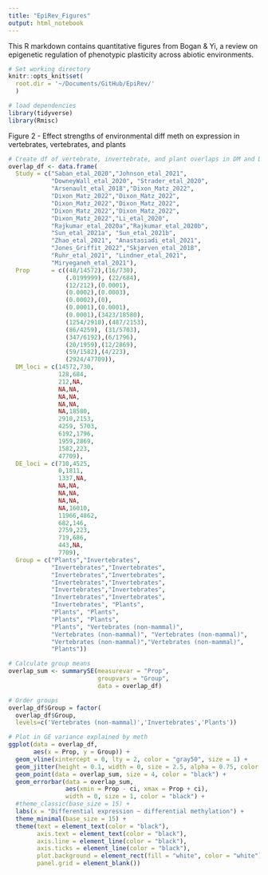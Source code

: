 ```yaml
---
title: "EpiRev_Figures"
output: html_notebook
---
```


This R markdown contains quantitative figures from Bogan & Yi, a review on epigenetic regulation of phenotypic plasticity across abiotic environments.

```r

# Set working directory
knitr::opts_knit$set(
  root.dir = '~/Documents/GitHub/EpiRev/'
  )

# load dependencies
library(tidyverse)
library(Rmisc)

```

Figure 2 - Effect strengths of environmental diff meth on expression in vertebrates, vertebrates, and plants

```r

# Create df of vertebrate, invertebrate, and plant overlaps in DM and DE genes
overlap_df <- data.frame(
  Study = c("Saban_etal_2020","Johnson_etal_2021", 
            "DowneyWall_etal_2020", "Strader_etal_2020",
            "Arsenault_etal_2018","Dixon_Matz_2022",
            "Dixon_Matz_2022","Dixon_Matz_2022",
            "Dixon_Matz_2022","Dixon_Matz_2022",
            "Dixon_Matz_2022","Dixon_Matz_2022",
            "Dixon_Matz_2022","Li_etal_2020",
            "Rajkumar_etal_2020a","Rajkumar_etal_2020b",
            "Sun_etal_2021a", "Sun_etal_2021b",
            "Zhao_etal_2021", "Anastasiadi_etal_2021",
            "Jones_Griffit_2022","Skjærven_etal_2018",
            "Ruhr_etal_2021", "Lindner_etal_2021", 
            "Miryeganeh_etal_2021"),
  Prop      = c((48/14572),(16/730),
                (.0199999), (22/684),
                (12/212),(0.0001),
                (0.0002),(0.0003),
                (0.0002),(0),
                (0.0001),(0.0001),
                (0.0001),(3423/18580),
                (1254/2910),(487/2153),
                (86/4259), (31/5703),
                (347/6192),(6/1796),
                (20/1959),(12/2869),
                (59/1582),(4/223),
                (2924/47709)),
  DM_loci = c(14572,730,
              128,684,
              212,NA,
              NA,NA,
              NA,NA,
              NA,NA,
              NA,18580,
              2910,2153,
              4259, 5703,
              6192,1796,
              1959,2869,
              1582,223,
              47709),
  DE_loci = c(710,4525,
              0,1811,
              1337,NA,
              NA,NA,
              NA,NA,
              NA,NA,
              NA,16010,
              11966,4862,
              682,146,
              2759,223,
              719,686,
              443,NA,
              7709),
  Group = c("Plants","Invertebrates",
            "Invertebrates","Invertebrates",
            "Invertebrates","Invertebrates",
            "Invertebrates","Invertebrates",
            "Invertebrates","Invertebrates",
            "Invertebrates","Invertebrates",
            "Invertebrates", "Plants",
            "Plants", "Plants",
            "Plants", "Plants",
            "Plants", "Vertebrates (non-mammal)",
            "Vertebrates (non-mammal)", "Vertebrates (non-mammal)",
            "Vertebrates (non-mammal)","Vertebrates (non-mammal)",
            "Plants"))

# Calculate group means
overlap_sum <- summarySE(measurevar = "Prop",
                         groupvars = "Group",
                         data = overlap_df)

# Order groups
overlap_df$Group = factor(
  overlap_df$Group, 
  levels=c('Vertebrates (non-mammal)','Invertebrates','Plants'))

# Plot in GE variance explained by meth
ggplot(data = overlap_df,
       aes(x = Prop, y = Group)) +
  geom_vline(xintercept = 0, lty = 2, color = "gray50", size = 1) +
  geom_jitter(height = 0.1, width = 0, size = 2.5, alpha = 0.75, color = "gray50") +
  geom_point(data = overlap_sum, size = 4, color = "black") +
  geom_errorbar(data = overlap_sum, 
                aes(xmin = Prop - ci, xmax = Prop + ci), 
                width = 0, size = 1, color = "black") +
  #theme_classic(base_size = 15) +
  labs(x = "Differential expression ~ differential methylation") +
  theme_minimal(base_size = 15) +
  theme(text = element_text(color = "black"),
        axis.text = element_text(color = "black"),
        axis.line = element_line(color = "black"),
        axis.ticks = element_line(color = "black"),
        plot.background = element_rect(fill = "white", color = "white"),
        panel.grid = element_blank())

```



